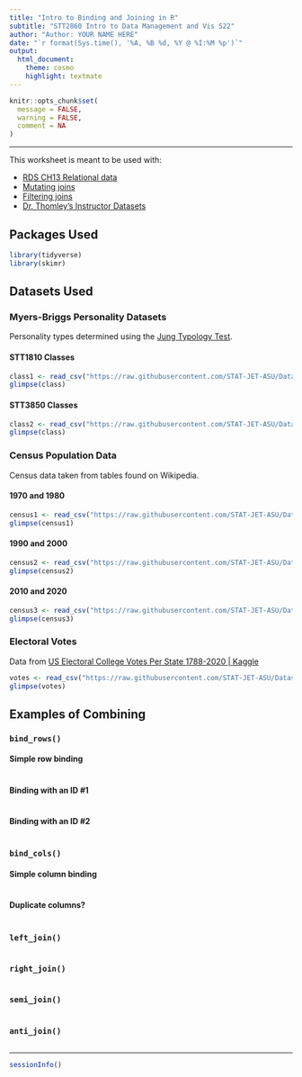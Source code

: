 ```yaml
---
title: "Intro to Binding and Joining in R"
subtitle: "STT2860 Intro to Data Management and Vis S22"
author: "Author: YOUR NAME HERE"
date: "`r format(Sys.time(), '%A, %B %d, %Y @ %I:%M %p')`"
output: 
  html_document: 
    theme: cosmo
    highlight: textmate
---
```


```r
knitr::opts_chunk$set(
  message = FALSE,
  warning = FALSE,
  comment = NA
)
```
<hr>

This worksheet is meant to be used with:

* [RDS CH13 Relational data](https://r4ds.had.co.nz/relational-data.html)
* [Mutating joins](https://dplyr.tidyverse.org/reference/mutate-joins.html)
* [Filtering joins](https://dplyr.tidyverse.org/reference/filter-joins.html)
* [Dr. Thomley's Instructor Datasets](https://github.com/STAT-JET-ASU/Datasets/tree/master/Instructor)

## Packages Used

```r
library(tidyverse)
library(skimr)
```

## Datasets Used

### Myers-Briggs Personality Datasets

Personality types determined using the [Jung Typology Test](https://www.humanmetrics.com/personality).

#### STT1810 Classes

```r
class1 <- read_csv("https://raw.githubusercontent.com/STAT-JET-ASU/Datasets/master/Instructor/personalitySTT1810.csv")
glimpse(class)
```

#### STT3850 Classes

```r
class2 <- read_csv("https://raw.githubusercontent.com/STAT-JET-ASU/Datasets/master/Instructor/personalitySTT3850.csv")
glimpse(class)
```

### Census Population Data

Census data taken from tables found on Wikipedia.

#### 1970 and 1980

```r
census1 <- read_csv("https://raw.githubusercontent.com/STAT-JET-ASU/Datasets/master/Instructor/census19701980.csv")
glimpse(census1)
```

#### 1990 and 2000

```r
census2 <- read_csv("https://raw.githubusercontent.com/STAT-JET-ASU/Datasets/master/Instructor/census19902000.csv")
glimpse(census2)
```

#### 2010 and 2020

```r
census3 <- read_csv("https://raw.githubusercontent.com/STAT-JET-ASU/Datasets/master/Instructor/census20102020.csv")
glimpse(census3)
```

### Electoral Votes

Data from [US Electoral College Votes Per State 1788-2020 | Kaggle](https://www.kaggle.com/datasets/daithibhard/us-electoral-college-votes-per-state-17882020)

```r
votes <- read_csv("https://raw.githubusercontent.com/STAT-JET-ASU/Datasets/master/Instructor/electoralvotes.csv")
glimpse(votes)
```

## Examples of Combining

### `bind_rows()`

#### Simple row binding

```r

```

#### Binding with an ID #1

```r

```

#### Binding with an ID #2

```r

```

### `bind_cols()`

#### Simple column binding

```r

```

#### Duplicate columns?

```r

```

### `left_join()`

```r

```

### `right_join()`

```r

```

### `semi_join()`

```r

```

### `anti_join()`

```r

```

<hr>
```r
sessionInfo()
```
